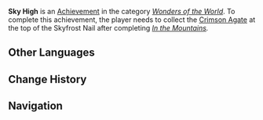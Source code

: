 {{Achievement Infobox
|title        = 
|id           = 81046
|order id     = 1047
|category     = Wonders of the World
|description  = Climb the [[Skyfrost Nail]] after it has been restored.
|requirements = Collect the [[Crimson Agate]] at the top of the Skyfrost Nail after completing ''[[In the Mountains]].''
|primogems    = 5
|tracking     = 
|hidden       = 1
|topic        = 
|type         = Exploration
}}
'''Sky High''' is an [[Achievement]] in the category ''[[Wonders of the World]]''. To complete this achievement, the player needs to collect the [[Crimson Agate]] at the top of the Skyfrost Nail after completing ''[[In the Mountains]].''
<!--
==Trivia==

==Video Guides==
{{EVT
|video1   = 
|caption1 = 
}}
-->
==Other Languages==
{{Other Languages|default_hidden=1
|en      = Sky High
|zhs     = 接近天空的地方…
|zhs_rm  = Jiējìn Tiānkōng de Dìfāng...
|zht     = 接近天空的地方…
|zht_rm  = Jiējìn Tiānkōng de Dìfāng...
|ja      = 空に近い場所…
|ja_rm   = Sora ni Chikai Basho...
|ko      = 하늘과 가까운 곳…
|ko_rm   = 
|es      = Cerca del cielo
|fr      = Plus près du ciel...
|ru      = До небес
|th      = ที่ ๆ ใกล้ท้องฟ้าเพียงเอื้อมมือ...
|th_rm   = 
|vi      = Nơi tiếp giáp bầu trời...
|de      = Dem Himmel so nah ...
|id      = Tempat di Atas Langit...
|pt      = Perto dos Céus
<!--
|zh_tl   = 
|ja_tl   = 
|ko_tl   = 
|es_tl   = 
|fr_tl   = 
|ru_tl   = 
|th_tl   = 
|vi_tl   = 
|de_tl   = 
|id_tl   = 
|pt_tl   = 
-->
}}

==Change History==
{{Change History|1.2}}
<!--
==References==
{{Reflist}}
-->
==Navigation==
{{Achievement Navbox|Wonders of the World|Exploration}}